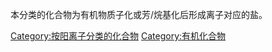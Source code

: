 本分类的化合物为有机物质子化或芳/烷基化后形成离子对应的盐。
[[Category:按阳离子分类的化合物|Category:按阳离子分类的化合物]]
[[Category:有机化合物|Category:有机化合物]]